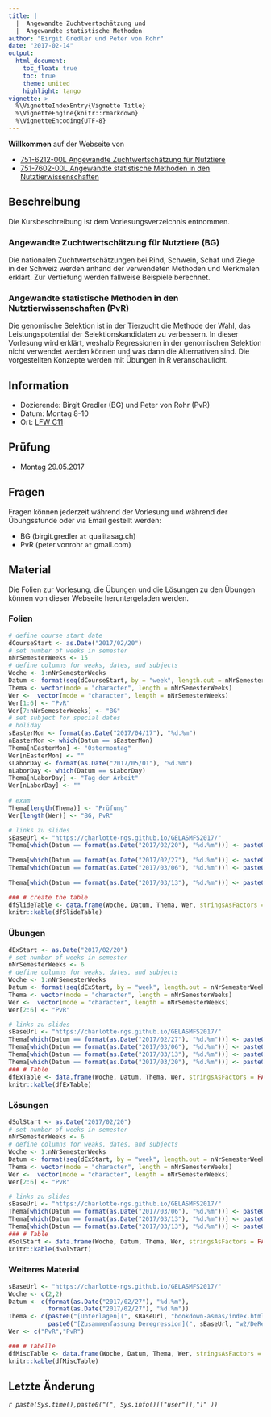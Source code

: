 ```yaml
---
title: |
  |  Angewandte Zuchtwertschätzung und 
  |  Angewandte statistische Methoden
author: "Birgit Gredler und Peter von Rohr"
date: "2017-02-14"
output: 
  html_document:
    toc_float: true
    toc: true
    theme: united
    highlight: tango
vignette: >
  %\VignetteIndexEntry{Vignette Title}
  %\VignetteEngine{knitr::rmarkdown}
  %\VignetteEncoding{UTF-8}
---
```


__Willkommen__ auf der Webseite von

- [751-6212-00L Angewandte Zuchtwertschätzung für Nutztiere](https://www.lehrbetrieb.ethz.ch/edoz/kommLerneinheitPre.do?i=0)
- [751-7602-00L	Angewandte statistische Methoden in den Nutztierwissenschaften](https://www.lehrbetrieb.ethz.ch/edoz/kommLehrveranstaltungPre.do?i=1&j=0)

## Beschreibung
Die Kursbeschreibung ist dem Vorlesungsverzeichnis entnommen.

### Angewandte Zuchtwertschätzung für Nutztiere (BG)
Die nationalen Zuchtwertschätzungen bei Rind, Schwein, Schaf und Ziege in der Schweiz werden anhand der verwendeten Methoden und Merkmalen erklärt. Zur Vertiefung werden fallweise Beispiele berechnet.

### Angewandte statistische Methoden in den Nutztierwissenschaften (PvR)
Die genomische Selektion ist in der Tierzucht die Methode der Wahl, das Leistungspotential der Selektionskandidaten zu verbessern. In dieser Vorlesung wird erklärt, weshalb Regressionen in der genomischen Selektion nicht verwendet werden können und was dann die Alternativen sind. Die vorgestellten Konzepte werden mit Übungen in R veranschaulicht.

## Information
- Dozierende: Birgit Gredler (BG) und Peter von Rohr (PvR)
- Datum: Montag 8-10
- Ort: [LFW C11](http://www.mapsearch.ethz.ch/map/map.do?gebaeudeMap=LFW&lang=en)

## Prüfung
- Montag 29.05.2017

## Fragen
Fragen können jederzeit während der Vorlesung und während der Übungsstunde oder via Email gestellt werden: 

- BG (birgit.gredler `at` qualitasag.ch)
- PvR (peter.vonrohr `at` gmail.com)

## Material
Die Folien zur Vorlesung, die Übungen und die Lösungen zu den Übungen können von dieser Webseite heruntergeladen werden. 


### Folien
```r
# define course start date
dCourseStart <- as.Date("2017/02/20")
# set number of weeks in semester
nNrSemesterWeeks <- 15
# define columns for weaks, dates, and subjects
Woche <- 1:nNrSemesterWeeks
Datum <- format(seq(dCourseStart, by = "week", length.out = nNrSemesterWeeks), "%d.%m")
Thema <- vector(mode = "character", length = nNrSemesterWeeks)
Wer <-  vector(mode = "character", length = nNrSemesterWeeks)
Wer[1:6] <- "PvR"
Wer[7:nNrSemesterWeeks] <- "BG"
# set subject for special dates
# holiday
sEasterMon <- format(as.Date("2017/04/17"), "%d.%m")
nEasterMon <- which(Datum == sEasterMon)
Thema[nEasterMon] <- "Ostermontag"
Wer[nEasterMon] <- ""
sLaborDay <- format(as.Date("2017/05/01"), "%d.%m")
nLaborDay <- which(Datum == sLaborDay)
Thema[nLaborDay] <- "Tag der Arbeit"
Wer[nLaborDay] <- ""
  
# exam
Thema[length(Thema)] <- "Prüfung"
Wer[length(Wer)] <- "BG, PvR"

# links zu slides
sBaseUrl <- "https://charlotte-ngs.github.io/GELASMFS2017/"
Thema[which(Datum == format(as.Date("2017/02/20"), "%d.%m"))] <- paste0("Einführung ([slides](", sBaseUrl,"w1/asmas_w1_v1.pdf))([notes](", 
                                                                        sBaseUrl, "w1/bookdown-asmas.pdf))")
Thema[which(Datum == format(as.Date("2017/02/27"), "%d.%m"))] <- paste0("Lineare Regression ([slides](", sBaseUrl,"w2/asmas_w2_v2.pdf))")
Thema[which(Datum == format(as.Date("2017/03/06"), "%d.%m"))] <- paste0("Lineare Regression II ([slides](", sBaseUrl,"w3/asmas_w3_v3.pdf))([notes](", 
                                                                        sBaseUrl, "w3/bookdown-asmas_ch2.pdf))")
Thema[which(Datum == format(as.Date("2017/03/13"), "%d.%m"))] <- paste0("GBLUP ([slides](",sBaseUrl,"w4/asmas_qu_w4_v4.pdf))([paper](",sBaseUrl, "w4/2013_CW_GBLUP.pdf))")

### # create the table
dfSlideTable <- data.frame(Woche, Datum, Thema, Wer, stringsAsFactors = FALSE)
knitr::kable(dfSlideTable)
```



### Übungen
```r
dExStart <- as.Date("2017/02/20")
# set number of weeks in semester
nNrSemesterWeeks <- 6
# define columns for weaks, dates, and subjects
Woche <- 1:nNrSemesterWeeks
Datum <- format(seq(dExStart, by = "week", length.out = nNrSemesterWeeks), "%d.%m")
Thema <- vector(mode = "character", length = nNrSemesterWeeks)
Wer <-  vector(mode = "character", length = nNrSemesterWeeks)
Wer[2:6] <- "PvR"

# links zu slides
sBaseUrl <- "https://charlotte-ngs.github.io/GELASMFS2017/"
Thema[which(Datum == format(as.Date("2017/02/27"), "%d.%m"))] <- paste0("[Einführung](", sBaseUrl,"w2/asmas_w2_u1.pdf)")
Thema[which(Datum == format(as.Date("2017/03/06"), "%d.%m"))] <- paste0("[Deregression](", sBaseUrl,"w3/asmas_w3_u2.pdf)")
Thema[which(Datum == format(as.Date("2017/03/13"), "%d.%m"))] <- paste0("[Lineare Regression](", sBaseUrl,"w4/asmas_w4_u3.pdf)")
Thema[which(Datum == format(as.Date("2017/03/20"), "%d.%m"))] <- paste0("[Single Marker Regression](", sBaseUrl,"w5/asmas_w5_u4.pdf)")
### # Table
dfExTable <- data.frame(Woche, Datum, Thema, Wer, stringsAsFactors = FALSE)
knitr::kable(dfExTable)
```



### Lösungen
```r
dSolStart <- as.Date("2017/02/20")
# set number of weeks in semester
nNrSemesterWeeks <- 6
# define columns for weaks, dates, and subjects
Woche <- 1:nNrSemesterWeeks
Datum <- format(seq(dExStart, by = "week", length.out = nNrSemesterWeeks), "%d.%m")
Thema <- vector(mode = "character", length = nNrSemesterWeeks)
Wer <-  vector(mode = "character", length = nNrSemesterWeeks)
Wer[2:6] <- "PvR"

# links zu slides
sBaseUrl <- "https://charlotte-ngs.github.io/GELASMFS2017/"
Thema[which(Datum == format(as.Date("2017/03/06"), "%d.%m"))] <- paste0("[Einführung](", sBaseUrl,"w2/asmas_w2_l1.pdf)")
Thema[which(Datum == format(as.Date("2017/03/13"), "%d.%m"))] <- paste0("[Deregression](", sBaseUrl,"w3/asmas_w3_l2.pdf)")
Thema[which(Datum == format(as.Date("2017/03/13"), "%d.%m"))] <- paste0("[Lineare Regression](", sBaseUrl,"w4/asmas_w4_l3.pdf)")
### # Table
dSolStart <- data.frame(Woche, Datum, Thema, Wer, stringsAsFactors = FALSE)
knitr::kable(dSolStart)
```


### Weiteres Material
```r
sBaseUrl <- "https://charlotte-ngs.github.io/GELASMFS2017/"
Woche <- c(2,2)
Datum <- c(format(as.Date("2017/02/27"), "%d.%m"),
           format(as.Date("2017/02/27"), "%d.%m"))
Thema <- c(paste0("[Unterlagen](", sBaseUrl, "bookdown-asmas/index.html)"),
           paste0("[Zusammenfassung Deregression](", sBaseUrl, "w2/DeRegressEbvSummaryGTF2009.pdf)"))
Wer <- c("PvR","PvR")

### # Tabelle
dfMiscTable <- data.frame(Woche, Datum, Thema, Wer, stringsAsFactors = FALSE)
knitr::kable(dfMiscTable)
```


      
## Letzte Änderung
_`r paste(Sys.time(),paste0("(", Sys.info()[["user"]],")" ))`_
